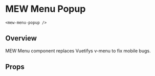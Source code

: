 

# MEW Menu Popup
`<mew-menu-popup />`

## Overview
MEW Menu component replaces Vuetifys v-menu to fix mobile bugs.
## Props
<Props of={MewMenuPopup} />
<Preview><Story id="mewmenupopup--mew-menu-popup" /></Preview>

